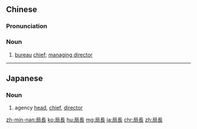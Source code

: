 {{also|局长}}
==Chinese==
{{zh-forms|s=局长}}

===Pronunciation===
{{zh-pron
|m=júzhǎng
|c=guk6 zoeng2
|mn=kio̍k-tiúⁿ
|cat=n
}}

===Noun===
{{zh-noun}}

# [[bureau]] [[chief]]; [[managing director]]

{{zh-cat|Elementary}}

----

==Japanese==
{{ja-kanjitab|局|長}}

===Noun===
{{ja-noun|きょくちょう}}

# agency [[head]], [[chief]], [[director]]

[[zh-min-nan:局長]]
[[ko:局長]]
[[hu:局長]]
[[mg:局長]]
[[ja:局長]]
[[chr:局長]]
[[zh:局長]]